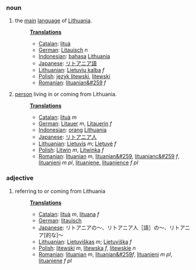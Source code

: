 ===noun===
#the [[main]] [[language]] of [[Lithuania]].
#:'''[[Translation]]s'''
#:*[[Catalan]]: [[lituà]]
#:*[[German]]: [[Litauisch]] ''n''
#:*[[Indonesian]]: [[bahasa]] [[Lithuania]]
#:*[[Japanese]]: [[リトアニア語]]
#:*[[Lithuanian]]: [[Lietuvių kalba]] ''f''
#:*[[Polish]]: [[język litewski]], [[litewski]]
#:*[[Romanian]]: [[lituanian&#259]] ''f''
#:
#[[person]] living in or coming from Lithuania.
#:'''[[Translation]]s'''
#:*[[Catalan]]: [[lituà]] ''m''
#:*[[German]]: [[Litauer]] ''m'', [[Litauerin]] ''f''
#:*[[Indonesian]]: [[orang]] [[Lithuania]]
#:*[[Japanese]]: [[リトアニア人]]
#:*[[Lithuanian]]: [[Lietuvis]] ''m''; [[Lietuvė]] ''f''
#:*[[Polish]]: [[Litwin]] ''m'', [[Litwinka]] ''f''
#:*[[Romanian]]: [[lituanian]] ''m'', [[lituanian&#259]], [[lituanianc&#259]] ''f'', [[lituanieni]] ''m pl'', [[lituaniene]], [[lituanience]] ''f pl''

===adjective===

#referring to or coming from Lithuania
#:'''[[Translation]]s'''
#:*[[Catalan]]: [[lituà]] ''m'', [[lituana]] ''f''
#:*[[German]]: [[litauisch]]
#:*[[Japanese]]: リトアニアの～、リトアニア人［語］の～、リトアニア[的な]～
#:*[[Lithuanian]]: [[Lietuviškas]] ''m''; [[Lietuviška]] ''f''
#:*[[Polish]]: [[litewski]] ''m'', [[litewska]] ''f'', [[litewskie]] ''n''
#:*[[Romanian]]: [[lituanian]] ''m'', [[lituanian&#259]]''f'', [[lituanieni]] ''m pl'', [[lituaniene]] ''f pl''